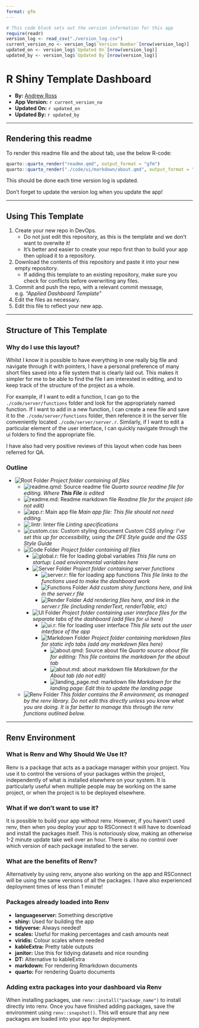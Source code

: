 ```yaml
---
format: gfm
---
```


<!--
The readme.md file is automatically generated using Quarto.
The automation was put in place to ensure that the latest update information is available.
To see/update the code that creates this markdown, see the ./readme.Qmd file.
-->

```r
# This code block sets out the version information for this app
require(readr)
version_log <- read_csv("./version_log.csv")
current_version_no <- version_log$`Version Number`[nrow(version_log)]
updated_on <- version_log$`Updated On`[nrow(version_log)]
updated_by <- version_log$`Updated By`[nrow(version_log)]
```

# R Shiny Template Dashboard

- **By:** [Andrew Ross](mailto:andrew2.ROSS@education.gov.uk)
- **App Version:** `r current_version_no`
- **Updated On:** `r updated_on`
- **Updated By:** `r updated_by`

---

## Rendering this readme

To render this readme file and the about tab, use the below R-code:

``` r
quarto::quarto_render("readme.qmd", output_format = "gfm")
quarto::quarto_render("./code/ui/markdown/about.qmd", output_format = "gfm")
```

This should be done each time version log is updated.

Don't forget to update the version log when you update the app!

---

## Using This Template

1. Create your new repo in DevOps.
    - Do not just edit this repository, as this is the template and we don't want to overwite it!
    - It's better and easier to create your repo first than to build your app then upload it to a repository.
2. Download the contents of this repository and paste it into your new empty repository.
    - If adding this template to an existing repository, make sure you check for conflicts before overwriting any files.
3. Commit and push the repo, with a relevant commit message, e.g. _"Applied Dashboard Template"_
4. Edit the files as necessary.
5. Edit this file to reflect your new app.

---

## Structure of This Template

### Why do I use this layout?

Whilst I know it is possible to have everything in one really big file and navigate through it with pointers, I have a personal preference of many short files saved into a file system that is clearly laid out.
This makes it simpler for me to be able to find the file I am interested in editing, and to keep track of the structure of the project as a whole.

For example, if I want to edit a function, I can go to the `./code/server/functions` folder and look for the appropriately named function.
If I want to add in a new function, I can create a new file and save it to the `./code/server/functions` folder, then reference it in the server file conveniently located `./code/server/server.r`.
Similarly, if I want to edit a particular element of the user interface, I can quickly navigate through the ui folders to find the appropriate file.

I have also had very positive reviews of this layout when code has been referred for QA.

### Outline

- ![Root Folder](https://img.shields.io/badge/Folder-Root_Project-51397a?&labelColor=e87d1e&logoColor=ffffff&logo=files&style=plastic)
_Project folder containing all files_
    - ![readme.qmd: Source readme file](https://img.shields.io/badge/Quarto-readme.qmd-51397a?&labelColor=447099&logoColor=ffffff&logo=markdown&style=plastic)
    _Quarto source readme file for editing. Where **This File** is edited_
    - ![readme.md: Readme markdown file](https://img.shields.io/badge/Markdown-readme.md-51397a?&labelColor=0000000&logoColor=ffffff&logo=markdown&style=plastic)
    _Readme file for the project (do not edit)_
    - ![app.r: Main app file](https://img.shields.io/badge/R-app.r-51397a?&labelColor=1f65cc&logoColor=ffffff&logo=r&style=plastic)
    _Main app file: This file should not need editing._
    - ![.lintr: linter file](https://img.shields.io/badge/Linter-.lintr-51397a?&labelColor=260859&style=plastic)
    _Linting specifications_
    - ![custom.css: Custom styling document](https://img.shields.io/badge/CSS-Custom.css-51397a?&labelColor=260859&style=plastic)
    _Custom CSS styling: I've set this up for accessibility, using the DFE Style guide and the GSS Style Guide_
    - ![Code Folder](https://img.shields.io/badge/Folder-Code-51397a?&labelColor=e87d1e&logoColor=ffffff&logo=files&style=plastic)
    _Project folder containing all files_
        - ![global.r: file for loading global variables](https://img.shields.io/badge/R-global.r-51397a?&labelColor=1f65cc&logoColor=ffffff&logo=r&style=plastic)
        _This file runs on startup: Load environmental variables here_
        - ![Server Folder](https://img.shields.io/badge/Folder-Server-51397a?&labelColor=e87d1e&logoColor=ffffff&logo=files&style=plastic)
        _Project folder containing server functions_
            - ![server.r: file for loading app functions](https://img.shields.io/badge/R-server.r-51397a?&labelColor=1f65cc&logoColor=ffffff&logo=r&style=plastic)
            _This file links to the functions used to make the dashboard work_
            - ![Functions Folder](https://img.shields.io/badge/Folder-Functions-51397a?&labelColor=e87d1e&logoColor=ffffff&logo=files&style=plastic)
            _Add custom shiny functions here, and link in the server.r file_
            - ![Render Folder](https://img.shields.io/badge/Folder-Render-51397a?&labelColor=e87d1e&logoColor=ffffff&logo=files&style=plastic)
            _Add rendering files here, and link in the server.r file (including renderText, renderTable, etc)_
        - ![UI Folder](https://img.shields.io/badge/Folder-UI-51397a?&labelColor=e87d1e&logoColor=ffffff&logo=files&style=plastic)
        _Project folder containing user interface files for the separate tabs of the dashboard (add files for ui here)_
            - ![ui.r: file for loading user interface](https://img.shields.io/badge/R-ui.r-51397a?&labelColor=1f65cc&logoColor=ffffff&logo=r&style=plastic)
            _This file sets out the user interface of the app_
            - ![Markdown Folder](https://img.shields.io/badge/Folder-Markdown-51397a?&labelColor=e87d1e&logoColor=ffffff&logo=files&style=plastic)
            _Project folder containing markdown files for static info tabs (add any markdown files here)_
                - ![about.qmd: Source about file](https://img.shields.io/badge/Quarto-About.qmd-51397a?&labelColor=447099&logoColor=ffffff&logo=markdown&style=plastic)
                _Quarto source about file for editing: This file contains the markdown for the about tab_
                - ![about.md: about markdown file](https://img.shields.io/badge/Markdown-About.md-51397a?&labelColor=0000000&logoColor=ffffff&logo=markdown&style=plastic)
                _Markdown for the About tab (do not edit)_
                - ![landing_page.md: markdown file](https://img.shields.io/badge/Markdown-Landing_Page.md-51397a?&labelColor=0000000&logoColor=ffffff&logo=markdown&style=plastic)
                _Markdown for the landing page: Edit this to update the landing page_
    - ![Renv Folder](https://img.shields.io/badge/Folder-Renv-51397a?&labelColor=e87d1e&logoColor=ffffff&logo=files&style=plastic)
    _This folder contains the R environment, as managed by the renv library. Do not edit this directly unless you know what you are doing. It is far better to manage this through the renv functions outlined below._

---

## Renv Environment

### What is Renv and Why Should We Use It?

Renv is a package that acts as a package manager within your project.
You use it to control the versions of your packages within the project, independently of what is installed elsewhere on your system.
It is particularly useful when multiple people may be working on the same project, or when the project is to be deployed elsewhere.

### What if we don't want to use it?

It is possible to build your app without renv.
However, if you haven't used renv, then when you deploy your app to RSConnect it will have to download and install the packages itself.
This is notoriously slow, making an otherwise 1-2 minute update take well over an hour.
There is also no control over which version of each package installed to the server.

### What are the benefits of Renv?

Alternatively by using renv, anyone also working on the app and RSConnect will be using the same versions of all the packages.
I have also experienced deployment times of less than 1 minute!

### Packages already loaded into Renv

- **languageserver:** Something descriptive
- **shiny:** Used for building the app
- **tidyverse:** Always needed!
- **scales:** Useful for making percentages and cash amounts neat
- **viridis:** Colour scales where needed
- **kableExtra:** Pretty table outputs
- **janitor:** Use this for tidying datasets and nice rounding
- **DT:** Alternative to kableExtra
- **markdown:** For rendering Rmarkdown documents
- **quarto:** For rendering Quarto documents

### Adding extra packages into your dashboard via Renv

When installing packages, use `renv::install("package_name")` to install directly into renv.
Once you have finished adding packages, save the environment using `renv::snapshot()`.
This will ensure that any new packages are loaded into your app for deployment.
